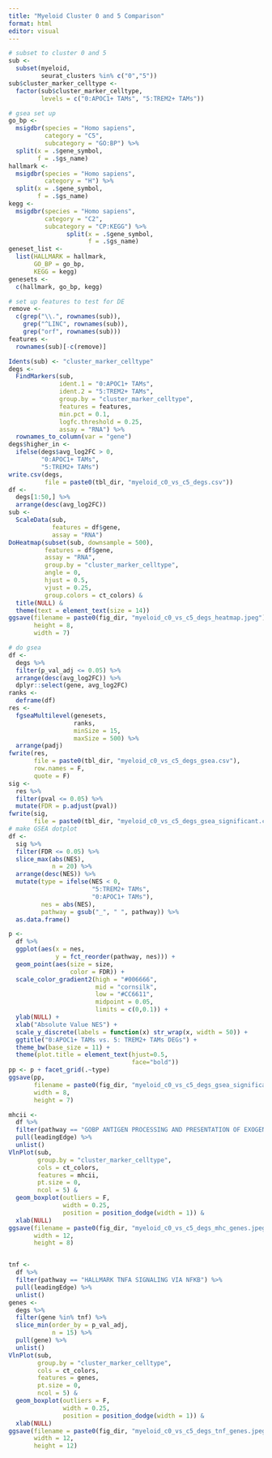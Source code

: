 ```yaml
---
title: "Myeloid Cluster 0 and 5 Comparison"
format: html
editor: visual
---
```

```r
# subset to cluster 0 and 5
sub <-
  subset(myeloid,
         seurat_clusters %in% c("0","5"))
sub$cluster_marker_celltype <-
  factor(sub$cluster_marker_celltype,
         levels = c("0:APOC1+ TAMs", "5:TREM2+ TAMs"))
```

```r
# gsea set up
go_bp <- 
  msigdbr(species = "Homo sapiens",
          category = "C5",
          subcategory = "GO:BP") %>% 
  split(x = .$gene_symbol,
        f = .$gs_name)
hallmark <- 
  msigdbr(species = "Homo sapiens",
          category = "H") %>% 
  split(x = .$gene_symbol,
        f = .$gs_name)
kegg <- 
  msigdbr(species = "Homo sapiens",
          category = "C2",
          subcategory = "CP:KEGG") %>% 
                split(x = .$gene_symbol,
                      f = .$gs_name)
geneset_list <- 
  list(HALLMARK = hallmark,
       GO_BP = go_bp,
       KEGG = kegg)
genesets <-
  c(hallmark, go_bp, kegg)

# set up features to test for DE
remove <- 
  c(grep("\\.", rownames(sub)),
    grep("^LINC", rownames(sub)),
    grep("orf", rownames(sub)))
features <- 
  rownames(sub)[-c(remove)]

Idents(sub) <- "cluster_marker_celltype"
degs <-
  FindMarkers(sub,
              ident.1 = "0:APOC1+ TAMs",
              ident.2 = "5:TREM2+ TAMs",
              group.by = "cluster_marker_celltype",
              features = features,
              min.pct = 0.1,
              logfc.threshold = 0.25,
              assay = "RNA") %>%
  rownames_to_column(var = "gene")
degs$higher_in <-
  ifelse(degs$avg_log2FC > 0,
         "0:APOC1+ TAMs",
         "5:TREM2+ TAMs")
write.csv(degs,
          file = paste0(tbl_dir, "myeloid_c0_vs_c5_degs.csv"))
df <- 
  degs[1:50,] %>%
  arrange(desc(avg_log2FC))
sub <-
  ScaleData(sub,
            features = df$gene,
            assay = "RNA")
DoHeatmap(subset(sub, downsample = 500),
          features = df$gene,
          assay = "RNA",
          group.by = "cluster_marker_celltype",
          angle = 0,
          hjust = 0.5,
          vjust = 0.25,
          group.colors = ct_colors) &
  title(NULL) &
  theme(text = element_text(size = 14))
ggsave(filename = paste0(fig_dir, "myeloid_c0_vs_c5_degs_heatmap.jpeg"),
       height = 8,
       width = 7)

# do gsea
df <- 
  degs %>%
  filter(p_val_adj <= 0.05) %>%
  arrange(desc(avg_log2FC)) %>%
  dplyr::select(gene, avg_log2FC)
ranks <-
  deframe(df)
res <- 
  fgseaMultilevel(genesets,
                  ranks,
                  minSize = 15,
                  maxSize = 500) %>%
  arrange(padj)
fwrite(res, 
       file = paste0(tbl_dir, "myeloid_c0_vs_c5_degs_gsea.csv"),
       row.names = F,
       quote = F)
sig <-
  res %>%
  filter(pval <= 0.05) %>%
  mutate(FDR = p.adjust(pval))
fwrite(sig, 
       file = paste0(tbl_dir, "myeloid_c0_vs_c5_degs_gsea_significant.csv"))
# make GSEA dotplot
df <-
  sig %>%
  filter(FDR <= 0.05) %>%
  slice_max(abs(NES),
            n = 20) %>%
  arrange(desc(NES)) %>%
  mutate(type = ifelse(NES < 0,
                       "5:TREM2+ TAMs",
                       "0:APOC1+ TAMs"),
         nes = abs(NES),
         pathway = gsub("_", " ", pathway)) %>%
  as.data.frame()

p <- 
  df %>%
  ggplot(aes(x = nes,
             y = fct_reorder(pathway, nes))) + 
  geom_point(aes(size = size,
                 color = FDR)) +
  scale_color_gradient2(high = "#006666",
                        mid = "cornsilk",
                        low = "#CC6611",
                        midpoint = 0.05,
                        limits = c(0,0.1)) +
  ylab(NULL) +
  xlab("Absolute Value NES") +
  scale_y_discrete(labels = function(x) str_wrap(x, width = 50)) +
  ggtitle("0:APOC1+ TAMs vs. 5: TREM2+ TAMs DEGs") +
  theme_bw(base_size = 11) +
  theme(plot.title = element_text(hjust=0.5, 
                                  face="bold"))
pp <- p + facet_grid(.~type)
ggsave(pp,
       filename = paste0(fig_dir, "myeloid_c0_vs_c5_degs_gsea_significant.jpeg"), 
       width = 8, 
       height = 7)

mhcii <-
  df %>%
  filter(pathway == "GOBP ANTIGEN PROCESSING AND PRESENTATION OF EXOGENOUS PEPTIDE ANTIGEN VIA MHC CLASS II") %>%
  pull(leadingEdge) %>%
  unlist()
VlnPlot(sub,
        group.by = "cluster_marker_celltype",
        cols = ct_colors,
        features = mhcii,
        pt.size = 0,
        ncol = 5) &
  geom_boxplot(outliers = F,
               width = 0.25,
               position = position_dodge(width = 1)) &
  xlab(NULL)
ggsave(filename = paste0(fig_dir, "myeloid_c0_vs_c5_degs_mhc_genes.jpeg"), 
       width = 12, 
       height = 8) 


tnf <-
  df %>%
  filter(pathway == "HALLMARK TNFA SIGNALING VIA NFKB") %>%
  pull(leadingEdge) %>%
  unlist()
genes <-
  degs %>%
  filter(gene %in% tnf) %>%
  slice_min(order_by = p_val_adj,
            n = 15) %>%
  pull(gene) %>%
  unlist()
VlnPlot(sub,
        group.by = "cluster_marker_celltype",
        cols = ct_colors,
        features = genes,
        pt.size = 0,
        ncol = 5) &
  geom_boxplot(outliers = F,
               width = 0.25,
               position = position_dodge(width = 1)) &
  xlab(NULL)
ggsave(filename = paste0(fig_dir, "myeloid_c0_vs_c5_degs_tnf_genes.jpeg"), 
       width = 12, 
       height = 12) 
```

